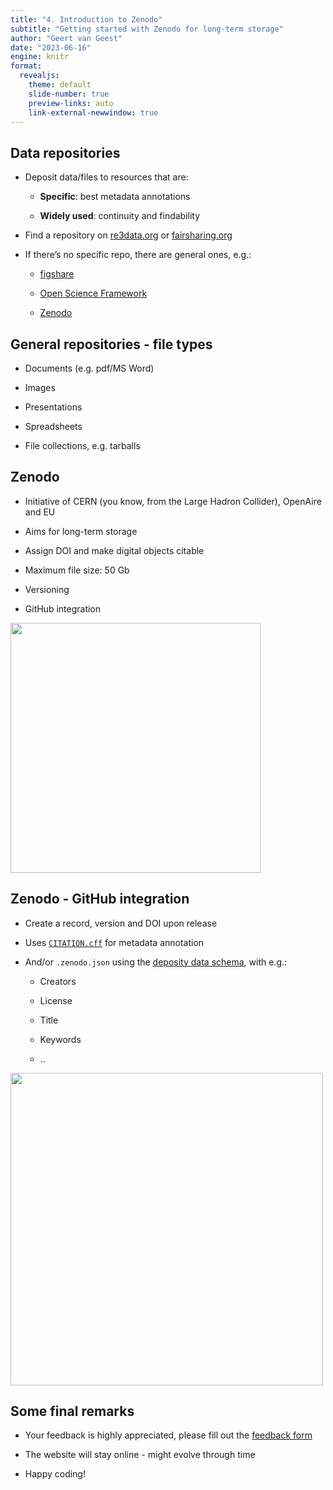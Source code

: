 ```yaml
---
title: "4. Introduction to Zenodo"
subtitle: "Getting started with Zenodo for long-term storage"
author: "Geert van Geest"
date: "2023-06-16"
engine: knitr
format:
  revealjs:
    theme: default
    slide-number: true
    preview-links: auto
    link-external-newwindow: true
---
```


## Data repositories

-   Deposit data/files to resources that are:

    -   **Specific**: best metadata annotations

    -   **Widely used**: continuity and findability

-   Find a repository on [re3data.org](https://www.re3data.org/) or [fairsharing.org](https://fairsharing.org/)

-   If there's no specific repo, there are general ones, e.g.:

    -   [figshare](http://figshare.com/)

    -   [Open Science Framework](http://osf.io/)

    -   [Zenodo](http://zenodo.org/)

## General repositories - file types

-   Documents (e.g. pdf/MS Word)

-   Images

-   Presentations

-   Spreadsheets

-   File collections, e.g. tarballs

## Zenodo

-   Initiative of CERN (you know, from the Large Hadron Collider), OpenAire and EU

-   Aims for long-term storage

-   Assign DOI and make digital objects citable

-   Maximum file size: 50 Gb

-   Versioning

-   GitHub integration

![](https://about.zenodo.org/static/img/logos/zenodo-gradient-round.svg){.absolute top="380" right="50" width="400"}

## Zenodo - GitHub integration

-   Create a record, version and DOI upon release

-   Uses [`CITATION.cff`](https://citation-file-format.github.io/) for metadata annotation

-   And/or `.zenodo.json` using the [deposity data schema](https://developers.zenodo.org/#deposit-metadata), with e.g.:

    -   Creators

    -   License

    -   Title

    -   Keywords

    -   ..

![](../img/zenodo_releases.png){.absolute top="340" right="50" width="500"}

## Some final remarks

- Your feedback is highly appreciated, please fill out the [feedback form](https://docs.google.com/forms/d/e/1FAIpQLSf_0RTzbDDMYLoB6sshSJ_uKtbTrC1xESEknfIexsdboh7lHA/viewform)

- The website will stay online - might evolve through time

- Happy coding!
